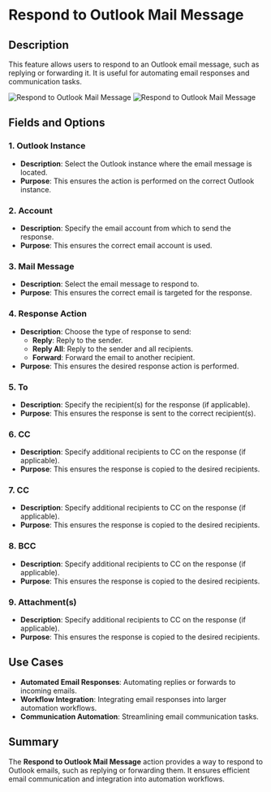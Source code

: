 # Respond to Outlook Mail Message  

## Description

This feature allows users to respond to an Outlook email message, such as replying or forwarding it. It is useful for automating email responses and communication tasks.  

![Respond to Outlook Mail Message](../../assets/outlook/respond-outlook-mail-messages1.png)
![Respond to Outlook Mail Message](../../assets/outlook/respond-outlook-mail-messages2.png)

## Fields and Options  

### 1. **Outlook Instance** 

- **Description**: Select the Outlook instance where the email message is located.  
- **Purpose**: This ensures the action is performed on the correct Outlook instance.  

### 2. **Account** 

- **Description**: Specify the email account from which to send the response.  
- **Purpose**: This ensures the correct email account is used.  

### 3. **Mail Message** 

- **Description**: Select the email message to respond to.  
- **Purpose**: This ensures the correct email is targeted for the response.  

### 4. **Response Action** 

- **Description**: Choose the type of response to send:  
  - **Reply**: Reply to the sender.  
  - **Reply All**: Reply to the sender and all recipients.  
  - **Forward**: Forward the email to another recipient.  
- **Purpose**: This ensures the desired response action is performed.  

### 5. **To** 

- **Description**: Specify the recipient(s) for the response (if applicable).  
- **Purpose**: This ensures the response is sent to the correct recipient(s).  

### 6. **CC** 

- **Description**: Specify additional recipients to CC on the response (if applicable).  
- **Purpose**: This ensures the response is copied to the desired recipients.

### 7. **CC** 

- **Description**: Specify additional recipients to CC on the response (if applicable).  
- **Purpose**: This ensures the response is copied to the desired recipients.

### 8. **BCC** 

- **Description**: Specify additional recipients to CC on the response (if applicable).  
- **Purpose**: This ensures the response is copied to the desired recipients.

### 9. **Attachment(s)** 

- **Description**: Specify additional recipients to CC on the response (if applicable).  
- **Purpose**: This ensures the response is copied to the desired recipients.

## Use Cases

- **Automated Email Responses**: Automating replies or forwards to incoming emails.  
- **Workflow Integration**: Integrating email responses into larger automation workflows.  
- **Communication Automation**: Streamlining email communication tasks.  

## Summary

The **Respond to Outlook Mail Message** action provides a way to respond to Outlook emails, such as replying or forwarding them. It ensures efficient email communication and integration into automation workflows.